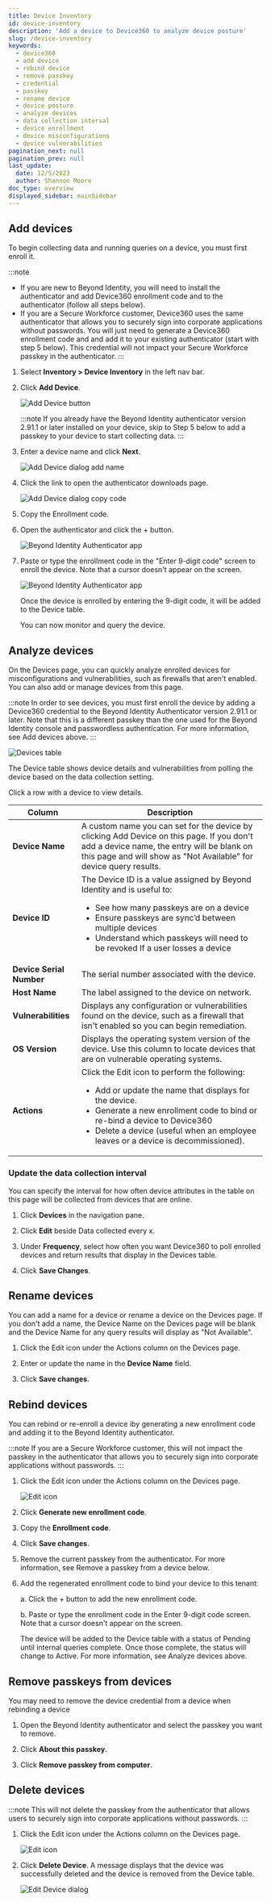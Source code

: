 ```yaml
---
title: Device Inventory
id: device-inventory
description: 'Add a device to Device360 to analyze device posture'
slug: /device-inventory
keywords:
  - device360
  - add device
  - rebind device
  - remove passkey
  - credential
  - passkey
  - rename device
  - device posture
  - analyze devices
  - data collection interval
  - device enrollment
  - device misconfigurations
  - device vulnerabilities
pagination_next: null
pagination_prev: null
last_update:
  date: 12/5/2023
  author: Shannon Moore
doc_type: overview
displayed_sidebar: mainSidebar
---
```


## Add devices

To begin collecting data and running queries on a device, you must first enroll it. 

:::note
- If you are new to Beyond Identity, you will need to install the authenticator and add Device360 enrollment code and to the authenticator (follow all steps below).
- If you are a Secure Workforce customer, Device360 uses the same authenticator that allows you to securely sign into corporate applications without passwords. You will just need to generate a Device360 enrollment code and and add it to your existing authenticator (start with step 5 below). This 
credential will not impact your Secure Workforce passkey in the authenticator.
:::

1. Select **Inventory > Device Inventory** in the left nav bar. 

2. Click **Add Device**.

   ![Add Device button](../images/devices/add-device.png)

   :::note 
   If you already have the Beyond Identity authenticator version 2.91.1 or later installed on your device, skip to Step 5 below to add a passkey to your device to start collecting data.
   :::

3. Enter a device name and click **Next**.
   
   ![Add Device dialog add name](../images/devices/device-name.png)

4. Click the link to open the authenticator downloads page.
   
   ![Add Device dialog copy code](../images/devices/enrollment-code-copy.png)

5. Copy the Enrollment code.

6. Open the authenticator and click the + button.

   ![Beyond Identity Authenticator app](../images/devices/authenticator-add-passkey.png)

7. Paste or type the enrollment code in the "Enter 9-digit code" screen to enroll the device. Note that a cursor doesn't appear on the screen.

   ![Beyond Identity Authenticator app](../images/devices/authenticator-paste-code.png)   

   Once the device is enrolled by entering the 9-digit code, it will be added to the Device table.
   
   You can now monitor and query the device.


## Analyze devices

On the Devices page, you can quickly analyze enrolled devices for misconfigurations and vulnerabilities, such as firewalls that aren't enabled. You can also add or manage devices from this page.

:::note
In order to see devices, you must first enroll the device by adding a Device360 credential to the Beyond Identity Authenticator version 2.91.1 or later. Note that this is a different passkey than the one used for the Beyond Identity console and passwordless authentication. For more information, see Add devices above.
:::

![Devices table](../images/devices/device-table.png)

The Device table shows device details and vulnerabilities from polling the device based on the data collection setting.

Click a row with a device to view details. 

| **Column**             | **Description**                                      | 
|------------------------|------------------------------------------------------|
|**Device Name**         | A custom name you can set for the device by clicking Add Device on this page. If you don't add a device name, the entry will be blank on this page and will show as "Not Available" for device query results.|
|**Device ID**           | The Device ID is a value assigned by Beyond Identity and is useful to: <ul><li>See how many passkeys are on a device</li><li>Ensure passkeys are sync’d between multiple devices</li><li>Understand which passkeys will need to be revoked If a user losses a device</li></ul>  |
|**Device Serial Number**| The serial number associated with the device.        |
|**Host Name**           | The label assigned to the device on network.         |
|**Vulnerabilities**     | Displays any configuration or vulnerabilities found on the device, such as a firewall that isn't enabled so you can begin remediation.  |
|**OS Version**          | Displays the operating system version of the device. Use this column to locate devices that are on vulnerable operating systems.        |
|**Actions**             | Click the Edit icon to perform the following: <ul><li>Add or update the name that displays for the device.</li><li>Generate a new enrollment code to bind or re-bind a device to Device360</li><li>Delete a device (useful when an employee leaves or a device is decommissioned).</li></ul>


### Update the data collection interval

You can specify the interval for how often device attributes in the table on this page will be collected from devices that are online.

1. Click **Devices** in the navigation pane.

2. Click **Edit** beside Data collected every x.

3. Under **Frequency**, select how often you want Device360 to poll enrolled devices and return results that display in the Devices table.

4. Click **Save Changes**. 

## Rename devices

You can add a name for a device or rename a device on the Devices page. If you don't add a name, the Device Name on the Devices page will be blank and the Device Name for any query results will display as "Not Available". 

1. Click the Edit icon under the Actions column on the Devices page. 

2. Enter or update the name in the **Device Name** field. 

3. Click **Save changes**. 


## Rebind devices

You can rebind or re-enroll a device iby generating a new enrollment code and adding it to the Beyond Identity authenticator. 

:::note 
If you are a Secure Workforce customer, this will not impact the passkey in the authenticator that allows you to securely sign into corporate applications without passwords.
:::

1. Click the Edit icon under the Actions column on the Devices page. 

   ![Edit icon](../images/devices/edit-icon.png)

2. Click **Generate new enrollment code**.

3. Copy the **Enrollment code**.

4. Click **Save changes**. 

5. Remove the current passkey from the authenticator. For more information, see Remove a passkey from a device below.
   
6. Add the regenerated enrollment code to bind your device to this tenant: 

   a. Click the + button to add the new enrollment code.

   b. Paste or type the enrollment code in the Enter 9-digit code screen. Note that a cursor doesn't appear on the screen. 
 
      The device will be added to the Device table with a status of Pending until internal queries complete. Once those complete, the status will change to Active. For more information, see Analyze devices above.


## Remove passkeys from devices
You may need to remove the device credential from a device when rebinding a device 

1. Open the Beyond Identity authenticator and select the passkey you want to remove.

2. Click **About this passkey**.

3. Click **Remove passkey from computer**.   

## Delete devices

:::note 
This will not delete the passkey from the authenticator that allows users to securely sign into corporate applications without passwords.
:::

1. Click the Edit icon under the Actions column on the Devices page.

   ![Edit icon](../images/devices/edit-icon.png)

2. Click **Delete Device**. A message displays that the device was successfully deleted and the device is removed from the Device table.

   ![Edit Device dialog](../images/devices/edit-device.png)      